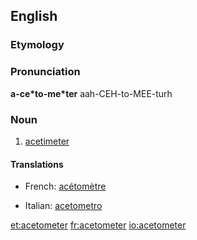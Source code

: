 ==English==

===Etymology===
{{confix|aceto|meter}}

===Pronunciation===
'''a-ce*to-me*ter'''
aah-CEH-to-MEE-turh

===Noun===
{{en-noun}}

# [[acetimeter]]

====Translations====
{{trans-top|variant of Acetimeter}}
* French: [[acétomètre]] {{g|m}}
{{trans-mid}}
* Italian: [[acetometro]]
{{trans-bottom}}

[[et:acetometer]]
[[fr:acetometer]]
[[io:acetometer]]